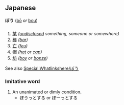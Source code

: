 == Japanese ==
'''ぼう''' ([[bō]] ''or'' [[bou]])

=== {{Furigana}} ===

==== {{Onyomi}} ====
# [[某]] ''([[undisclosed]] something, someone or somewhere)''
# [[棒]] ''([[bar]])''
# [[亡]] ''([[feu]])''
# [[帽]] ''([[hat]] or [[cap]])''
# [[坊]] ''([[boy]] or [[bonze]])''

{{onstub}}

See also [[Special:Whatlinkshere/ぼう]]

=== Imitative word ===
# An unanimated or dimly condition.
#* ぼうっとする or ぼーっとする